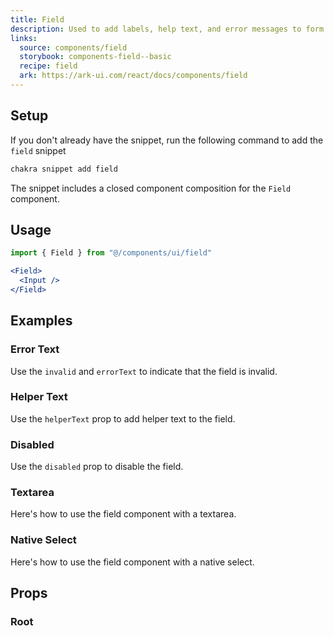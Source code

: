 ```yaml
---
title: Field
description: Used to add labels, help text, and error messages to form fields.
links:
  source: components/field
  storybook: components-field--basic
  recipe: field
  ark: https://ark-ui.com/react/docs/components/field
---
```


<ExampleTabs name="field-basic" />

## Setup

If you don't already have the snippet, run the following command to add the
`field` snippet

```sh
chakra snippet add field
```

The snippet includes a closed component composition for the `Field` component.

## Usage

```jsx
import { Field } from "@/components/ui/field"
```

```jsx
<Field>
  <Input />
</Field>
```

## Examples

### Error Text

Use the `invalid` and `errorText` to indicate that the field is invalid.

<ExampleTabs name="field-with-error-text" />

### Helper Text

Use the `helperText` prop to add helper text to the field.

<ExampleTabs name="field-with-helper-text" />

### Disabled

Use the `disabled` prop to disable the field.

<ExampleTabs name="field-with-disabled" />

### Textarea

Here's how to use the field component with a textarea.

<ExampleTabs name="field-with-textarea" />

### Native Select

Here's how to use the field component with a native select.

<ExampleTabs name="field-with-native-select" />

## Props

### Root

<PropTable component="Field" part="Root" />
